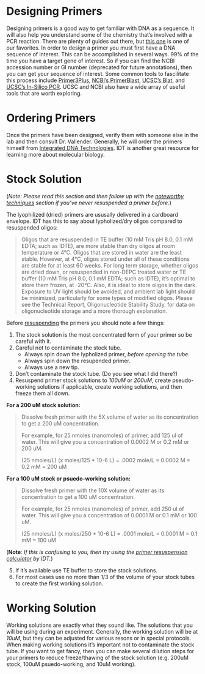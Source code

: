 # Designing Primers {#design_primers}

Designing primers is a good way to get familiar with DNA as a sequence.  It will also help you understand some of the chemistry that's involved with a PCR reaction.  There are plenty of guides out there, but [this one](https://genome.ucsc.edu/cgi-bin/hgPcr?hgsid=676475057_IWRKULUdIcAeQLDoEcOLx9JixaFC) is one of our favorites.  In order to design a primer you must first have a DNA sequence of interest.  This can be accomplished in several ways.  99% of the time you have a target gene of interest.  So if you can find the NCBI accession number or GI number (deprecated for future annotations), then you can get your sequence of interest.  Some common tools to fascilitate this process include [Primer3Plus](http://primer3plus.com/cgi-bin/dev/primer3plus.cgi), [NCBI's PrimerBlast](https://www.ncbi.nlm.nih.gov/tools/primer-blast/), [UCSC's Blat](https://genome.ucsc.edu/cgi-bin/hgBlat), and [UCSC's In-Silico PCR](https://genome.ucsc.edu/cgi-bin/hgPcr?hgsid=676475057_IWRKULUdIcAeQLDoEcOLx9JixaFC).  UCSC and NCBI also have a wide array of useful tools that are worth exploring.

# Ordering Primers {#order_primers}

Once the primers have been designed, verify them with someone else in the lab and then consult Dr. Vallender.  Generally, he will order the primers himself from [Integrated DNA Technologies](#ordering).  IDT is another great resource for learning more about molecular biology.

# Stock Solution {#stock_solution}

(*Note:*  _Please read this section and then follow up with the [noteworthy techniques](#noteworthy_techniques) section if you've never resuspended a primer before._)

The lyophilized (dried) primers are ususally delivered in a cardboard envelope.  IDT has this to say about lypholized/dry oligos compared to resuspended oligos:

>Oligos that are resuspended in TE buffer (10 mM Tris pH 8.0, 0.1 mM EDTA; such as IDTE), are more stable than dry oligos at room temperature or 4°C.  Oligos that are stored in water are the least stable. However, at 4°C, oligos stored under all of these conditions are stable for at least 60 weeks.  For long term storage, whether oligos are dried down, or resuspended in non-DEPC treated water or TE buffer (10 mM Tris pH 8.0, 0.1 mM EDTA; such as IDTE), it's optimal to store them frozen, at -20°C.  Also, it is ideal to store oligos in the dark. Exposure to UV light should be avoided, and ambient lab light should be minimized, particularly for some types of modified oligos. Please see the Technical Report, Oligonucleotide Stability Study, for data on oligonucleotide storage and a more thorough explanation.

Before [resuspending](#primer_dilutions) the primers you should note a few things:

1.  The stock solution is the most concentrated form of your primer so be careful with it.
2.  Careful not to contaminate the stock tube.
    * Always spin down the lypholized primer, *before opening the tube*.
    * Always spin down the resupended primer.
    * Always use a new tip.
3. Don't contaminate the stock tube.  (Do you see what I did there?)
4. Resuspend primer stock solutions to *100uM* or *200uM*, create pseudo-working solutions if applicable, create working solutions, and then freeze them all down.

**For a 200 uM stock solution:**

>Dissolve fresh primer with the 5X volume of water as its concentration to get a 200 uM concentration.
>
>For example, for 25 nmoles (nanomoles) of primer, add 125 ul of water. This will give you a concentration of 0.0002 M or 0.2 mM or 200 uM.
>
>(25 nmoles/L) (x moles/125 * 10-6 L) = .0002 mole/L = 0.0002 M = 0.2 mM = 200 uM

**For a 100 uM stock or psuedo-working solution:**

>Dissolve fresh primer with the 10X volume of water as its concentration to get a 100 uM concentration.
>
>For example, for 25 nmoles (nanomoles) of primer, add 250 ul of water. This will give you a concentration of 0.0001 M or 0.1 mM or 100 uM.
>
>(25 nmoles/L) (x moles/250 * 10-6 L) = .0001 mole/L = 0.0001 M = 0.1 mM = 100 uM

(**Note**:  _If this is confusing to you, then try using the [primer resuspension calculator](https://www.idtdna.com/calc/resuspension/) by IDT._)

5. If it's available use TE buffer to store the stock solutions.
6. For most cases use no more than 1/3 of the volume of your stock tubes to create the first working solution.

# Working Solution {#working_solution}

Working solutions are exactly what they sound like.  The solutions that you will be using during an experiment.  Generally, the working solution will be at *10uM*, but they can be adjusted for various resons or in special protocols.  When making working solutions it's important not to contaminate the stock tube.  If you want to get fancy, then you can make several dilution steps for your primers to reduce freeze/thawing of the stock solution (e.g. 200uM stock, 100uM psuedo-working, and 10uM working).

